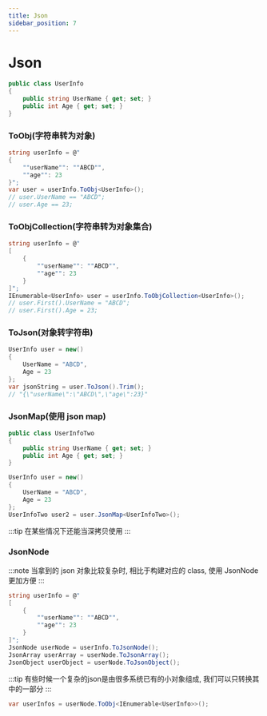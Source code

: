 ```yaml
---
title: Json
sidebar_position: 7
---
```


# Json

```csharp
public class UserInfo
{
    public string UserName { get; set; }
    public int Age { get; set; }
}
```

### ToObj(字符串转为对象)

```csharp
string userInfo = @"
{
    ""userName"": ""ABCD"",
    ""age"": 23
}";
var user = userInfo.ToObj<UserInfo>();
// user.UserName == "ABCD";
// user.Age == 23;
```

### ToObjCollection(字符串转为对象集合)

```csharp
string userInfo = @"
[
    {
        ""userName"": ""ABCD"",
        ""age"": 23
    }
]";
IEnumerable<UserInfo> user = userInfo.ToObjCollection<UserInfo>();
// user.First().UserName = "ABCD";
// user.First().Age = 23;
```

### ToJson(对象转字符串)

```csharp
UserInfo user = new()
{
    UserName = "ABCD",
    Age = 23
};
var jsonString = user.ToJson().Trim();
// "{\"userName\":\"ABCD\",\"age\":23}"
```

### JsonMap(使用 json map)

```csharp
public class UserInfoTwo
{
    public string UserName { get; set; }
    public int Age { get; set; }
}
```

```csharp
UserInfo user = new()
{
    UserName = "ABCD",
    Age = 23
};
UserInfoTwo user2 = user.JsonMap<UserInfoTwo>();
```

:::tip
在某些情况下还能当深拷贝使用
:::


### JsonNode

:::note
当拿到的 json 对象比较复杂时, 相比于构建对应的 class, 使用 JsonNode 更加方便
:::

```csharp
string userInfo = @"
[
    {
        ""userName"": ""ABCD"",
        ""age"": 23
    }
]";
JsonNode userNode = userInfo.ToJsonNode();
JsonArray userArray = userNode.ToJsonArray();
JsonObject userObject = userNode.ToJsonObject();
```

:::tip
有些时候一个复杂的json是由很多系统已有的小对象组成, 我们可以只转换其中的一部分
:::

```csharp
var userInfos = userNode.ToObj<IEnumerable<UserInfo>>();
```

